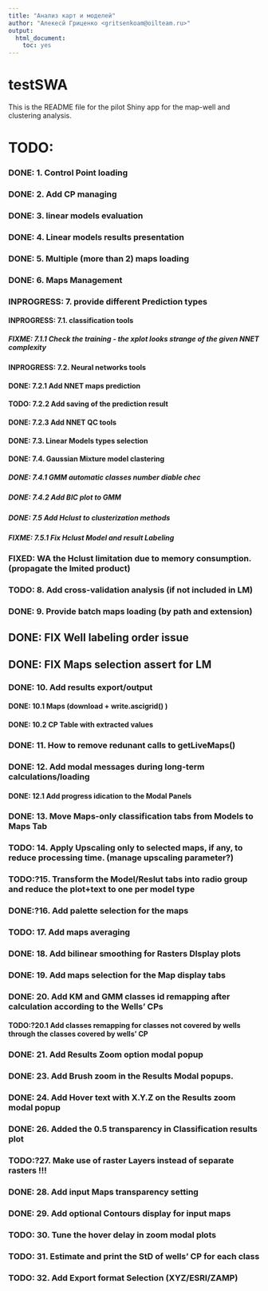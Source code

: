 ```yaml
---
title: "Анализ карт и моделей"
author: "Алекесй Гриценко <gritsenkoam@oilteam.ru>"
output: 
  html_document: 
    toc: yes
---
```


# testSWA

This is the README file for the pilot Shiny app for the map-well and clustering analysis.
 
# TODO: 
###   DONE: 1. Control Point loading
###   DONE: 2. Add CP managing
###   DONE: 3. linear models evaluation
###   DONE: 4. Linear models results presentation
###   DONE: 5. Multiple (more than 2) maps loading 
###   DONE: 6. Maps Management
###   INPROGRESS: 7. provide different Prediction types 
####  INPROGRESS: 7.1. classification tools
##### FIXME: 7.1.1 Check the training - the xplot looks strange of the given NNET complexity
####  INPROGRESS: 7.2. Neural networks tools
####  DONE: 7.2.1 Add NNET maps prediction
####  TODO: 7.2.2 Add saving of the prediction result
####  DONE: 7.2.3 Add NNET QC tools
####  DONE: 7.3. Linear Models types selection
####  DONE: 7.4. Gaussian Mixture model clastering
##### DONE: 7.4.1 GMM automatic classes number diable chec
##### DONE: 7.4.2 Add BIC plot to GMM
##### DONE: 7.5 Add Hclust to clusterization methods
##### FIXME: 7.5.1 Fix Hclust Model and result Labeling
###   FIXED: WA the Hclust limitation due to memory consumption. (propagate the lmited product)
###   TODO: 8. Add cross-validation analysis (if not included in LM)
###   DONE: 9. Provide batch maps loading (by path and extension)
##    DONE: FIX Well labeling order issue
##    DONE: FIX Maps selection assert for LM
###   DONE: 10. Add results export/output 
####  DONE: 10.1 Maps (download + write.ascigrid() )
####  DONE: 10.2 CP Table with extracted values
###   DONE: 11. How to remove redunant calls to getLiveMaps()
###   DONE: 12. Add modal messages during long-term calculations/loading
####  DONE: 12.1 Add progress idication to the Modal Panels
###   DONE: 13. Move Maps-only classification tabs from Models to Maps Tab
###   TODO: 14. Apply Upscaling only to selected maps, if any, to reduce processing time. (manage upscaling parameter?)
###   TODO:?15. Transform the Model/Reslut tabs into radio group and reduce the plot+text to one per model type
###   DONE:?16. Add palette selection for the maps
###   TODO: 17. Add maps averaging
###   DONE: 18. Add bilinear smoothing for Rasters DIsplay plots
###   DONE: 19. Add maps selection for the Map display tabs
###   DONE: 20. Add KM and GMM classes id remapping after calculation according to the Wells' CPs
####  TODO:?20.1 Add classes remapping for classes not covered by wells through the classes covered by wells' CP
###   DONE: 21. Add Results Zoom option modal popup
###   DONE: 23. Add Brush zoom in the Results Modal popups.
###   DONE: 24. Add Hover text with X.Y.Z on the Results zoom modal popup
###   DONE: 26. Added the 0.5 transparency in Classification results plot
###   TODO:?27. Make use of raster Layers instead of separate rasters !!!
###   DONE: 28. Add input Maps transparency setting
###   DONE: 29. Add optional Contours display for input maps
###   TODO: 30. Tune the hover delay in zoom modal plots
###   TODO: 31. Estimate and print the StD of wells' CP for each class
###   TODO: 32. Add Export format Selection (XYZ/ESRI/ZAMP)

